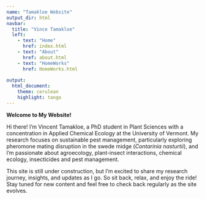 ```yaml
---
name: "Tamakloe Website"
output_dir: html
navbar:
  title: "Vince Tamakloe"
  left:
    - text: "Home"
      href: index.html
    - text: "About"
      href: about.html
    - text: "HomeWorks"
      href: HomeWorks.html
      
output:
  html_document:
    theme: cerulean
    highlight: tango 
---
```


**Welcome to My Website!**

Hi there! I’m Vincent Tamakloe, a PhD student in Plant Sciences with a concentration in Applied Chemical Ecology at the University of Vermont. My research focuses on sustainable pest management, particularly exploring pheromone mating disruption in the swede midge (*Contarinia nasturtii*), and I'm passionate about agroecology, plant-insect interactions, chemical ecology, insecticides and pest management.

This site is still under construction, but I’m excited to share my research journey, insights, and updates as I go. So sit back, relax, and enjoy the ride! Stay tuned for new content and feel free to check back regularly as the site evolves.